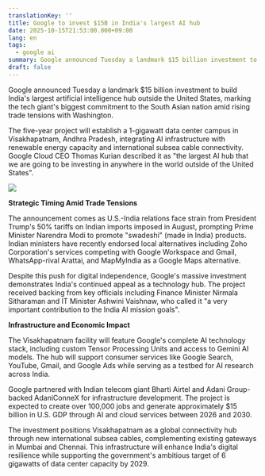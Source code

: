 ```yaml
---
translationKey: ''
title: Google to invest $15B in India's largest AI hub
date: 2025-10-15T21:53:00.000+09:00
lang: en
tags:
  - google ai
summary: Google announced Tuesday a landmark $15 billion investment to build India's largest artificial intelligence hub outside the United States, marking the tech giant's biggest commitment to the South Asian nation amid rising trade tensions with Washington.
draft: false
---
```

Google announced Tuesday a landmark $15 billion investment to build India's largest artificial intelligence hub outside the United States, marking the tech giant's biggest commitment to the South Asian nation amid rising trade tensions with Washington.

The five-year project will establish a 1-gigawatt data center campus in Visakhapatnam, Andhra Pradesh, integrating AI infrastructure with renewable energy capacity and international subsea cable connectivity. Google Cloud CEO Thomas Kurian described it as "the largest AI hub that we are going to be investing in anywhere in the world outside of the United States".​

![](https://www.reuters.com/resizer/v2/O5XLG572TZL6XOV4XOM4QTPDB4.jpg?auth=0e1eaddfca0013a1608ef9596775506e7831b0407925cd8fc7904673fa59e715&width=1920&quality=80)

**Strategic Timing Amid Trade Tensions**

The announcement comes as U.S.-India relations face strain from President Trump's 50% tariffs on Indian imports imposed in August, prompting Prime Minister Narendra Modi to promote "swadeshi" (made in India) products. Indian ministers have recently endorsed local alternatives including Zoho Corporation's services competing with Google Workspace and Gmail, WhatsApp-rival Arattai, and MapMyIndia as a Google Maps alternative.​

Despite this push for digital independence, Google's massive investment demonstrates India's continued appeal as a technology hub. The project received backing from key officials including Finance Minister Nirmala Sitharaman and IT Minister Ashwini Vaishnaw, who called it "a very important contribution to the India AI mission goals".​

**Infrastructure and Economic Impact**

The Visakhapatnam facility will feature Google's complete AI technology stack, including custom Tensor Processing Units and access to Gemini AI models. The hub will support consumer services like Google Search, YouTube, Gmail, and Google Ads while serving as a testbed for AI research across India.​

Google partnered with Indian telecom giant Bharti Airtel and Adani Group-backed AdaniConneX for infrastructure development. The project is expected to create over 100,000 jobs and generate approximately $15 billion in U.S. GDP through AI and cloud services between 2026 and 2030.​

The investment positions Visakhapatnam as a global connectivity hub through new international subsea cables, complementing existing gateways in Mumbai and Chennai. This infrastructure will enhance India's digital resilience while supporting the government's ambitious target of 6 gigawatts of data center capacity by 2029.​
